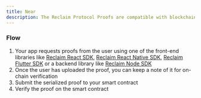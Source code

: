 ```yaml
---
title: Near
description: The Reclaim Protocol Proofs are compatible with blockchain applications.
---
```


### Flow

1. Your app requests proofs from the user using one of the front-end libraries like [Reclaim React SDK](/js/frontend-example), [Reclaim React Native SDK](/react-native), [Reclaim Flutter SDK](/flutter) or a backend library like [Reclaim Node SDK](/js/backend-example)
2. Once the user has uploaded the proof, you can keep a note of it for on-chain verification
3. Submit the serialized proof to your smart contract
4. Verify the proof on the smart contract
